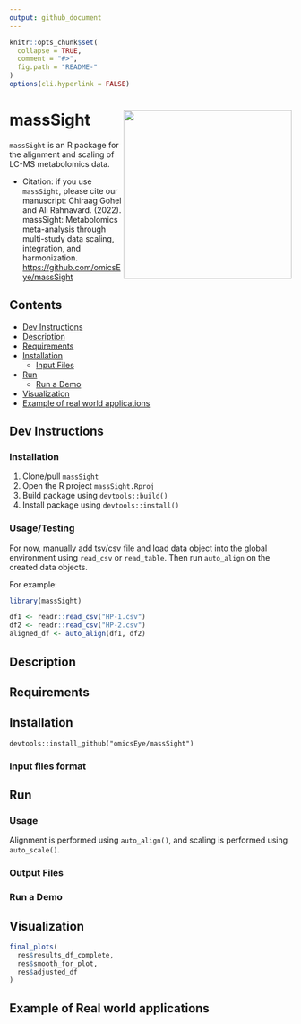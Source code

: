 ```yaml
---
output: github_document
---
```


<!-- README.md is generated from README.Rmd. Please edit that file -->

```r
knitr::opts_chunk$set(
  collapse = TRUE,
  comment = "#>",
  fig.path = "README-"
)
options(cli.hyperlink = FALSE)
```

# massSight <img src="man/figures/massSight.png" align="right" height="300"/></a>

`massSight` is an R package for the alignment and scaling of LC-MS metabolomics data.

-   Citation: if you use `massSight`, please cite our manuscript: Chiraag Gohel and Ali Rahnavard. (2022). massSight: Metabolomics meta-analysis through multi-study data scaling, integration, and harmonization. <https://github.com/omicsEye/massSight>

## Contents

-   [Dev Instructions](#dev-instructions)
-   [Description](#description)
-   [Requirements](#requirements)
-   [Installation](#installation)
    -   [Input Files](#input-files-format)
-   [Run](#run)
    -   [Run a Demo](#run-a-demo)
-   [Visualization](#visualization)
-   [Example of real world applications](#example-of-real-world-applications)

## Dev Instructions {#dev-instrutions}

### Installation

1. Clone/pull `massSight`
2. Open the R project `massSight.Rproj`
3. Build package using `devtools::build()`
4. Install package using `devtools::install()`

### Usage/Testing

For now, manually add tsv/csv file and load data object into the global environment using `read_csv` or `read_table`. Then run `auto_align` on the created data objects.

For example:

```r
library(massSight)

df1 <- readr::read_csv("HP-1.csv")
df2 <- readr::read_csv("HP-2.csv")
aligned_df <- auto_align(df1, df2)
```

## Description {#description}

## Requirements {#requirements}

## Installation {#installation}

    devtools::install_github("omicsEye/massSight")

### Input files format {#input-files-format}

## Run {#run}

### Usage

Alignment is performed using `auto_align()`, and scaling is performed using `auto_scale()`.

### Output Files

### Run a Demo {#run-a-demo}

## Visualization {#visualization}

```r
final_plots(
  res$results_df_complete,
  res$smooth_for_plot,
  res$adjusted_df
)
```

## Example of Real world applications {#example-of-real-world-applications}

